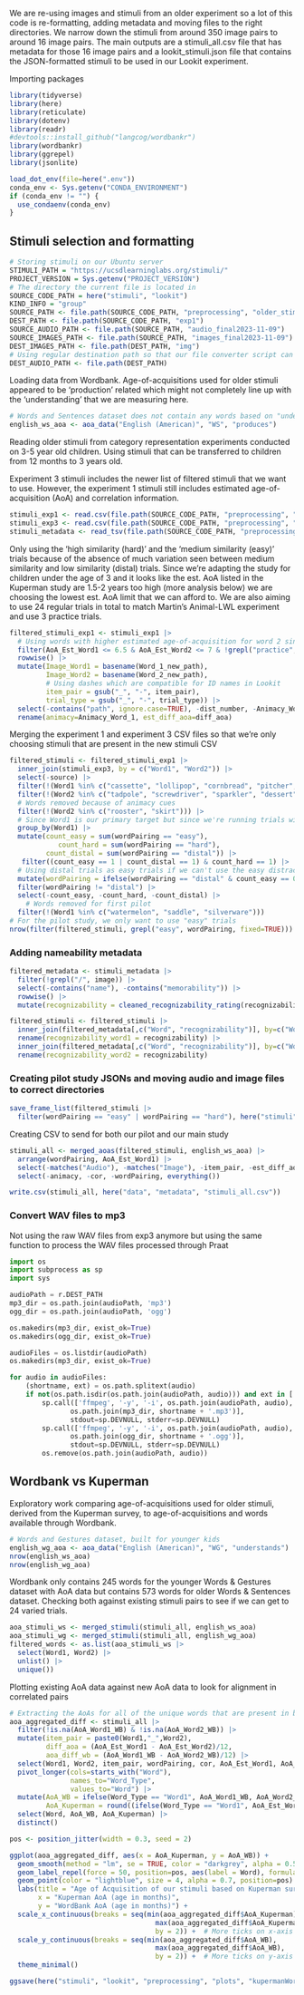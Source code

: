 
We are re-using images and stimuli from an older experiment so a lot of this code is re-formatting, adding metadata and moving files to the right directories. We narrow down the stimuli from around 350 image pairs to around 16 image pairs. The main outputs are a stimuli_all.csv file that has metadata for those 16 image pairs and a lookit_stimuli.json file that contains the JSON-formatted stimuli to be used in our Lookit experiment.

Importing packages 

```r
library(tidyverse)
library(here)
library(reticulate)
library(dotenv)
library(readr)
#devtools::install_github("langcog/wordbankr")
library(wordbankr)
library(ggrepel)
library(jsonlite)

load_dot_env(file=here(".env"))
conda_env <- Sys.getenv("CONDA_ENVIRONMENT")
if (conda_env != "") {
  use_condaenv(conda_env)
}
```

## Stimuli selection and formatting

```r
# Storing stimuli on our Ubuntu server
STIMULI_PATH = "https://ucsdlearninglabs.org/stimuli/"
PROJECT_VERSION = Sys.getenv("PROJECT_VERSION")
# The directory the current file is located in
SOURCE_CODE_PATH = here("stimuli", "lookit")
KIND_INFO = "group"
SOURCE_PATH <- file.path(SOURCE_CODE_PATH, "preprocessing", "older_stimuli", "exp3_garden")
DEST_PATH <- file.path(SOURCE_CODE_PATH, "exp1")
SOURCE_AUDIO_PATH <- file.path(SOURCE_PATH, "audio_final2023-11-09")
SOURCE_IMAGES_PATH <- file.path(SOURCE_PATH, "images_final2023-11-09")
DEST_IMAGES_PATH <- file.path(DEST_PATH, "img")
# Using regular destination path so that our file converter script can convert them and store them in mp3 and ogg folders
DEST_AUDIO_PATH <- file.path(DEST_PATH)
```

Loading data from Wordbank. Age-of-acquisitions used for older stimuli appeared to be 'production' related which might not completely line up with the 'understanding' that we are measuring here.  
```r
# Words and Sentences dataset does not contain any words based on "understands" measure
english_ws_aoa <- aoa_data("English (American)", "WS", "produces")
```

Reading older stimuli from category representation experiments conducted on 3-5 year old children. Using stimuli that can be transferred to children from 12 months to 3 years old. 

Experiment 3 stimuli includes the newer list of filtered stimuli that we want to use. However, the experiment 1 stimuli still includes estimated age-of-acquisition (AoA) and correlation information.

```r
stimuli_exp1 <- read.csv(file.path(SOURCE_CODE_PATH, "preprocessing", "older_stimuli", "exp1_all_trials2023-04-11.csv"))
stimuli_exp3 <- read.csv(file.path(SOURCE_CODE_PATH, "preprocessing", "older_stimuli", "exp3_garden", "all_trials_garden_final2023-11-09.csv"))
stimuli_metadata <- read_tsv(file.path(SOURCE_CODE_PATH, "preprocessing", "older_stimuli", "_images-metadata_things.tsv"))
```

Only using the 'high similarity (hard)' and the 'medium similarity (easy)' trials because of the absence of much variation seen between medium similarity and low similarity (distal) trials. Since we're adapting the study for children under the age of 3 and it looks like the est. AoA listed in the Kuperman study are 1.5-2 years too high (more analysis below) we are choosing the lowest est. AoA limit that we can afford to. We are also aiming to use 24 regular trials in total to match Martin's Animal-LWL experiment and use 3 practice trials.
```r
filtered_stimuli_exp1 <- stimuli_exp1 |>
  # Using words with higher estimated age-of-acquisition for word 2 since they are primarily distractors; and not using any practice trials
  filter(AoA_Est_Word1 <= 6.5 & AoA_Est_Word2 <= 7 & !grepl("practice", trial_type)) |>
  rowwise() |>
  mutate(Image_Word1 = basename(Word_1_new_path),
         Image_Word2 = basename(Word_2_new_path),
         # Using dashes which are compatible for ID names in Lookit
         item_pair = gsub("_", "-", item_pair),
         trial_type = gsub("_", "-", trial_type)) |>
  select(-contains("path", ignore.case=TRUE), -dist_number, -Animacy_Word_2) |>
  rename(animacy=Animacy_Word_1, est_diff_aoa=diff_aoa)
```

Merging the experiment 1 and experiment 3 CSV files so that we're only choosing stimuli that are present in the new stimuli CSV
```r
filtered_stimuli <- filtered_stimuli_exp1 |>
  inner_join(stimuli_exp3, by = c("Word1", "Word2")) |>
  select(-source) |>
  filter(!(Word1 %in% c("cassette", "lollipop", "cornbread", "pitcher", "hopscotch", "milkshake", "skin", "puddle", "wall", "treasure", "pump", "elbow", "ship", "scoop"))) |>
  filter(!(Word2 %in% c("tadpole", "screwdriver", "sparkler", "dessert", "vegetable", "raspberry", "face", "tongue", "dryer", "stair", "box", "tongue", "pillow", "pizza", "clay", "nose", "chipmunk", "rim", "pinball", "ruby", "toe", "quilt", "asparagus", "bedpost"))) |>
  # Words removed because of animacy cues
  filter(!(Word2 %in% c("rooster", "skirt"))) |>
  # Since Word1 is our primary target but since we're running trials with Word1 as both a target and a distractor, we need to make sure there's a version of Word1 in both the easy and the hard trials after the manual selection of trials to still include it. Since there is no real difference between easy and distal trials, we can substitute one for another.
  group_by(Word1) |>
  mutate(count_easy = sum(wordPairing == "easy"),
            count_hard = sum(wordPairing == "hard"),
         count_distal = sum(wordPairing == "distal")) |>
   filter((count_easy == 1 | count_distal == 1) & count_hard == 1) |>
  # Using distal trials as easy trials if we can't use the easy distractor image 
  mutate(wordPairing = ifelse(wordPairing == "distal" & count_easy == 0, "easy", wordPairing)) |>
  filter(wordPairing != "distal") |>
  select(-count_easy, -count_hard, -count_distal) |>
    # Words removed for first pilot
  filter(!(Word1 %in% c("watermelon", "saddle", "silverware")))
# For the pilot study, we only want to use "easy" trials
nrow(filter(filtered_stimuli, grepl("easy", wordPairing, fixed=TRUE)))
```

### Adding nameability metadata 
```r
filtered_metadata <- stimuli_metadata |>
  filter(!grepl("/", image)) |>
  select(-contains("name"), -contains("memorability")) |>
  rowwise() |>
  mutate(recognizability = cleaned_recognizability_rating(recognizability))

filtered_stimuli <- filtered_stimuli |>
  inner_join(filtered_metadata[,c("Word", "recognizability")], by=c("Word1" = "Word")) |>
  rename(recognizability_word1 = recognizability) |>
  inner_join(filtered_metadata[,c("Word", "recognizability")], by=c("Word2" = "Word")) |>
  rename(recognizability_word2 = recognizability)
```

### Creating pilot study JSONs and moving audio and image files to correct directories
```r
save_frame_list(filtered_stimuli |>
  filter(wordPairing == "easy" | wordPairing == "hard"), here("stimuli", "lookit", "lookit_stimuli.json"))
```

Creating CSV to send for both our pilot and our main study
```r
stimuli_all <- merged_aoas(filtered_stimuli, english_ws_aoa) |>
  arrange(wordPairing, AoA_Est_Word1) |>
  select(-matches("Audio"), -matches("Image"), -item_pair, -est_diff_aoa, -distractorId, -itemGroup, -trial_type) |>
  select(-animacy, -cor, -wordPairing, everything())

write.csv(stimuli_all, here("data", "metadata", "stimuli_all.csv"))
```

### Convert WAV files to mp3
Not using the raw WAV files from exp3 anymore but using the same function to process the WAV files processed through Praat

```python
import os
import subprocess as sp
import sys

audioPath = r.DEST_PATH
mp3_dir = os.path.join(audioPath, 'mp3')
ogg_dir = os.path.join(audioPath, 'ogg')

os.makedirs(mp3_dir, exist_ok=True)
os.makedirs(ogg_dir, exist_ok=True)

audioFiles = os.listdir(audioPath)
os.makedirs(mp3_dir, exist_ok=True)

for audio in audioFiles:
    (shortname, ext) = os.path.splitext(audio)
    if not(os.path.isdir(os.path.join(audioPath, audio))) and ext in ['.m4a', '.wav']:
        sp.call(['ffmpeg', '-y', '-i', os.path.join(audioPath, audio), \
               os.path.join(mp3_dir, shortname + '.mp3')], 
               stdout=sp.DEVNULL, stderr=sp.DEVNULL)
        sp.call(['ffmpeg', '-y', '-i', os.path.join(audioPath, audio), \
               os.path.join(ogg_dir, shortname + '.ogg')],
               stdout=sp.DEVNULL, stderr=sp.DEVNULL)
        os.remove(os.path.join(audioPath, audio))
```

## Wordbank vs Kuperman

Exploratory work comparing age-of-acquisitions used for older stimuli, derived from the Kuperman survey, to age-of-acquisitions and words available through Wordbank.

```r
# Words and Gestures dataset, built for younger kids
english_wg_aoa <- aoa_data("English (American)", "WG", "understands")
nrow(english_ws_aoa)
nrow(english_wg_aoa)
```

Wordbank only contains 245 words for the younger Words & Gestures dataset with AoA data but contains 573 words for older Words & Sentences dataset. Checking both against existing stimuli pairs to see if we can get to 24 varied trials.

```r
aoa_stimuli_ws <- merged_stimuli(stimuli_all, english_ws_aoa)
aoa_stimuli_wg <- merged_stimuli(stimuli_all, english_wg_aoa)
filtered_words <- as.list(aoa_stimuli_ws |>
  select(Word1, Word2) |>
  unlist() |>
  unique())
```

Plotting existing AoA data against new AoA data to look for alignment in correlated pairs
```r
# Extracting the AoAs for all of the unique words that are present in both Wordbank and the older stimuli dataset
aoa_aggregated_diff <- stimuli_all |>
  filter(!is.na(AoA_Word1_WB) & !is.na(AoA_Word2_WB)) |>
  mutate(item_pair = paste0(Word1,"_",Word2),
         diff_aoa = (AoA_Est_Word1 - AoA_Est_Word2)/12,
         aoa_diff_wb = (AoA_Word1_WB - AoA_Word2_WB)/12) |>
  select(Word1, Word2, item_pair, wordPairing, cor, AoA_Est_Word1, AoA_Est_Word2, diff_aoa, AoA_Word1_WB, AoA_Word2_WB, aoa_diff_wb) |>
  pivot_longer(cols=starts_with("Word"),
               names_to="Word_Type",
               values_to="Word") |>
  mutate(AoA_WB = ifelse(Word_Type == "Word1", AoA_Word1_WB, AoA_Word2_WB),
         AoA_Kuperman = round((ifelse(Word_Type == "Word1", AoA_Est_Word1, AoA_Est_Word2) - 1.5) * 12)) |>
  select(Word, AoA_WB, AoA_Kuperman) |>
  distinct()

pos <- position_jitter(width = 0.3, seed = 2)

ggplot(aoa_aggregated_diff, aes(x = AoA_Kuperman, y = AoA_WB)) +
  geom_smooth(method = "lm", se = TRUE, color = "darkgrey", alpha = 0.5) +  # Linear regression line with transparency
  geom_label_repel(force = 50, position=pos, aes(label = Word), formula=y~x) +
  geom_point(color = "lightblue", size = 4, alpha = 0.7, position=pos) + 
  labs(title = "Age of Acquisition of our stimuli based on Kuperman survey vs WordBank data",
       x = "Kuperman AoA (age in months)",
       y = "WordBank AoA (age in months)") +
  scale_x_continuous(breaks = seq(min(aoa_aggregated_diff$AoA_Kuperman)-1, 
                                    max(aoa_aggregated_diff$AoA_Kuperman), 
                                    by = 2)) +  # More ticks on x-axis
  scale_y_continuous(breaks = seq(min(aoa_aggregated_diff$AoA_WB), 
                                    max(aoa_aggregated_diff$AoA_WB), 
                                    by = 2)) +  # More ticks on y-axis 
  theme_minimal()

ggsave(here("stimuli", "lookit", "preprocessing", "plots", "kupermanWordbank.png"))
```
